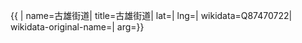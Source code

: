 {{ {{{1|PRC admin/showdata}}}|
name=古雄街道|
title=古雄街道|
lat=|
lng=|
wikidata=Q87470722|
wikidata-original-name=|
arg={{{arg|}}}}}